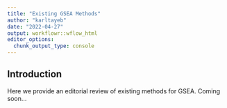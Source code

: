 ```yaml
---
title: "Existing GSEA Methods"
author: "karltayeb"
date: "2022-04-27"
output: workflowr::wflow_html
editor_options:
  chunk_output_type: console
---
```


## Introduction

Here we provide an editorial review of existing methods for GSEA.
Coming soon... 
